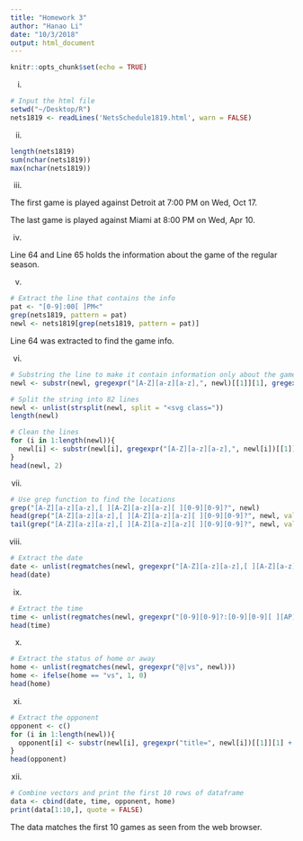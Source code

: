 ```yaml
---
title: "Homework 3"
author: "Hanao Li"
date: "10/3/2018"
output: html_document
---
```


```r
knitr::opts_chunk$set(echo = TRUE)
```

i.
```r
# Input the html file
setwd("~/Desktop/R")
nets1819 <- readLines('NetsSchedule1819.html', warn = FALSE)
```
ii.
```r
length(nets1819)
sum(nchar(nets1819))
max(nchar(nets1819))
```

iii.

The first game is played against Detroit at 7:00 PM on Wed, Oct 17.

The last game is played against Miami at 8:00 PM on Wed, Apr 10.

iv.

Line 64 and Line 65 holds the information about the game of the regular season.

v.
```r
# Extract the line that contains the info
pat <- "[0-9]:00[ ]PM<"
grep(nets1819, pattern = pat)
newl <- nets1819[grep(nets1819, pattern = pat)]
```
Line 64 was extracted to find the game info.

vi.
```r
# Substring the line to make it contain information only about the game
newl <- substr(newl, gregexpr("[A-Z][a-z][a-z],", newl)[[1]][1], gregexpr("PM", newl)[[1]][82] + 1)

# Split the string into 82 lines
newl <- unlist(strsplit(newl, split = "<svg class="))
length(newl)

# Clean the lines
for (i in 1:length(newl)){
  newl[i] <- substr(newl[i], gregexpr("[A-Z][a-z][a-z],", newl[i])[[1]][1], gregexpr("PM", newl[i])[[1]][1] + 1)
}
head(newl, 2)
```

vii.
```r
# Use grep function to find the locations
grep("[A-Z][a-z][a-z],[ ][A-Z][a-z][a-z][ ][0-9][0-9]?", newl)
head(grep("[A-Z][a-z][a-z],[ ][A-Z][a-z][a-z][ ][0-9][0-9]?", newl, value = TRUE),1)
tail(grep("[A-Z][a-z][a-z],[ ][A-Z][a-z][a-z][ ][0-9][0-9]?", newl, value = TRUE),1)
```


viii.
```r
# Extract the date
date <- unlist(regmatches(newl, gregexpr("[A-Z][a-z][a-z],[ ][A-Z][a-z][a-z][ ][0-9][0-9]?", newl)))
head(date)
```

ix.
```r
# Extract the time
time <- unlist(regmatches(newl, gregexpr("[0-9][0-9]?:[0-9][0-9][ ][AP]M", newl)))
head(time)
```

x.
```r
# Extract the status of home or away
home <- unlist(regmatches(newl, gregexpr("@|vs", newl)))
home <- ifelse(home == "vs", 1, 0)
head(home)
```

xi.
```r
# Extract the opponent
opponent <- c()
for (i in 1:length(newl)){
  opponent[i] <- substr(newl[i], gregexpr("title=", newl[i])[[1]][1] + 7, gregexpr("src=", newl[i])[[1]][1] - 3)
}
head(opponent)
```

xii.
```r
# Combine vectors and print the first 10 rows of dataframe
data <- cbind(date, time, opponent, home)
print(data[1:10,], quote = FALSE)
```
The data matches the first 10 games as seen from the web browser.